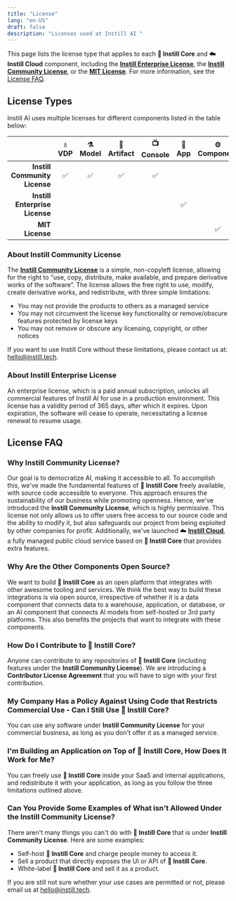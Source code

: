 ```yaml
---
title: "License"
lang: "en-US"
draft: false
description: "Licenses used at Instill AI "
---
```


This page lists the license type that applies to each **🔮 Instill Core** and
**☁️ Instill Cloud** component, including the [**Instill Enterprise
License**](#about-instill-enterprise-license), the [**Instill Community
License**](/instill-community-license), or the [**MIT
License**](https://opensource.org/license/mit). For more information, see the
[License FAQ](#license-faq).

## License Types

Instill AI uses multiple licenses for different components listed in the table
below:

|                                | **💧 VDP** | **⚗️ Model** | **💾 Artifact** | **📺 Console** | 🍎 App | **⚙️ Component** | **⌨️ CLI** | **📦 SDK** |
| -----------------------------: | :--------: | :----------: | :-------------: | :------------: | :----: | :--------------: | :--------: | :--------: |
|  **Instill Community License** |     ✅     |      ✅      |       ✅        |       ✅       |        |                  |            |            |
| **Instill Enterprise License** |            |              |                 |                |   ✅   |                  |            |            |
|                **MIT License** |            |              |                 |                |        |        ✅        |     ✅     |     ✅     |

### About Instill Community License

The [**Instill Community License**](/instill-community-license) is a simple,
non-copyleft license, allowing for the right to "use, copy, distribute, make
available, and prepare derivative works of the software”. The license allows the
free right to use, modify, create derivative works, and redistribute, with three
simple limitations:

- You may not provide the products to others as a managed service
- You may not circumvent the license key functionality or remove/obscure
  features protected by license keys
- You may not remove or obscure any licensing, copyright, or other notices

If you want to use Instill Core without these limitations, please contact us at:
hello@instill.tech.

### About Instill Enterprise License

An enterprise license, which is a paid annual subscription, unlocks all
commercial features of Instill AI for use in a production environment. This
license has a validity period of 365 days, after which it expires. Upon
expiration, the software will cease to operate, necessitating a license renewal
to resume usage.

## License FAQ

### Why Instill Community License?

Our goal is to democratize AI, making it accessible to all. To accomplish this,
we've made the fundamental features of **🔮 Instill Core** freely available,
with source code accessible to everyone. This approach ensures the
sustainability of our business while promoting openness. Hence, we've introduced
the **Instill Community License**, which is highly permissive. This license not
only allows us to offer users free access to our source code and the ability to
modify it, but also safeguards our project from being exploited by other
companies for profit. Additionally, we've launched ☁️ [**Instill
Cloud**](https://instill.tech/?utm_source=documentation&utm_medium=link), a
fully managed public cloud service based on **🔮 Instill Core** that provides
extra features.

### Why Are the Other Components Open Source?

We want to build **🔮 Instill Core** as an open platform that integrates with
other awesome tooling and services. We think the best way to build these
integrations is via open source, irrespective of whether it is a data component that connects
data to a warehouse, application, or database, or an AI component that connects
AI models from self-hosted or 3rd party platforms. This also benefits the
projects that want to integrate with these components.

### How Do I Contribute to 🔮 Instill Core?

Anyone can contribute to any repositories of **🔮 Instill Core** (including
features under the **Instill Community License**). We are introducing a
**Contributor License Agreement** that you will have to sign with your first
contribution.

### My Company Has a Policy Against Using Code that Restricts Commercial Use - Can I Still Use 🔮 Instill Core?

You can use any software under **Instill Community License** for your commercial
business, as long as you don't offer it as a managed service.

### I'm Building an Application on Top of 🔮 Instill Core, How Does It Work for Me?

You can freely use **🔮 Instill Core** inside your SaaS and internal
applications, and redistribute it with your application, as long as you follow
the three limitations outlined above.

### Can You Provide Some Examples of What isn't Allowed Under the Instill Community License?

There aren't many things you can't do with **🔮 Instill Core** that is under **Instill
Community License**. Here are some examples:

- Self-host **🔮 Instill Core** and charge people money to access it.
- Sell a product that directly exposes the UI or API of **🔮 Instill Core**.
- White-label **🔮 Instill Core** and sell it as a product.

If you are still not sure whether your use cases are permitted or not, please
email us at hello@instill.tech.
